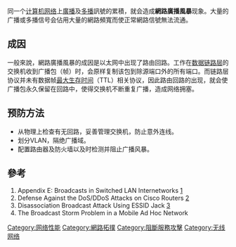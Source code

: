 同一个[[计算机网络|计算机网络]]上[[廣播_(網路)|廣播]]及[[多播|多播]]訊號的累積，就会造成'''網路廣播風暴'''现象。大量的广播或多播信号会佔用大量的網路頻寬而使正常網路信號無法流通。

== 成因 ==
一般來說，網路廣播風暴的成因是以太网中出现了路由回路。工作在[[数据链路层|数据链路层]]的交换机收到广播包（帧）时，会原样复制该包到除源端口外的所有端口。而链路层协议并未有数据帧[[存活時間|最大生存时间]]（TTL）相关协议，因此路由回路的出现，就会使广播包永久保留在回路中，使得交换机不断重复广播，造成网络拥塞。

== 预防方法 ==
* 从物理上检查有无回路，妥善管理交换机，防止意外连线。
* 划分VLAN，隔绝广播域。
* 配置路由器及防火墙以及时检测并阻止广播风暴。

== 參考 ==
{{reflist}}
#Appendix E: Broadcasts in Switched LAN Internetworks [http://www.cisco.com/univercd/cc/td/doc/cisintwk/idg4/nd20e.htm] {{Wayback|url=http://www.cisco.com/univercd/cc/td/doc/cisintwk/idg4/nd20e.htm |date=20081215183413 }} {{PDFlink|[http://www.cisco.com/en/US/docs/internetworking/design/guide/nd20e.pdf]}}
#Defense Against the DoS/DDoS Attacks on Cisco Routers [https://web.archive.org/web/20061211033218/http://www.securitydocs.com/library/2553] {{PDFlink|[http://www.securitydocs.com/pdf/2553.PDF]|56.2 [[Kibibyte|KiB]]<!-- application/pdf, 57611 bytes -->}}
#Disassociation Broadcast Attack Using ESSID Jack [https://web.archive.org/web/20061211001411/http://manageengine.adventnet.com/products/wifi-manager/disassociation-broadcast-attack.html]
#The Broadcast Storm Problem in a Mobile Ad Hoc Network {{PDFlink|[http://www.cs.berkeley.edu/~culler/cs294-f03/papers/bcast-storm.pdf]|1.12 [[Mebibyte|MiB]]<!-- application/pdf, 1180190 bytes -->}}

[[Category:网络性能|Category:网络性能]]
[[Category:網路拓撲|Category:網路拓撲]]
[[Category:阻斷服務攻擊|Category:阻斷服務攻擊]]
[[Category:无线网络|Category:无线网络]]